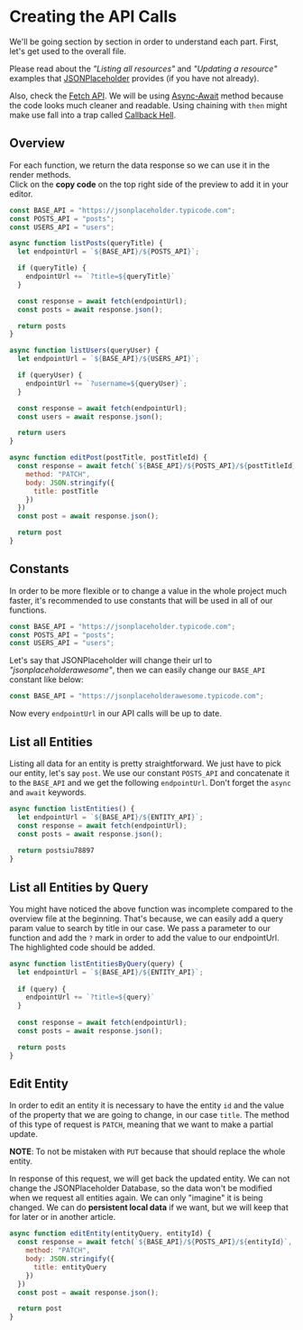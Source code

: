 # Creating the API Calls
We'll be going section by section in order to understand each part. First, let's get used to the overall file.    

Please read about the *"Listing all resources"* and *"Updating a resource"* examples that [JSONPlaceholder](https://jsonplaceholder.typicode.com/guide/) provides (if you have not already).   

Also, check the [Fetch API](https://developer.mozilla.org/en-US/docs/Web/API/Fetch_API). We will be using [Async-Await](https://dmitripavlutin.com/javascript-fetch-async-await/) method because the code looks much cleaner and readable. Using chaining with `then` might make use fall into a trap called [Callback Hell](https://www.scaler.com/topics/callback-hell-in-javascript/).


## Overview
For each function, we return the data response so we can use it in the render methods.  
Click on the **copy code** on the top right side of the preview to add it in your editor.

```js filename="api.js" copy
const BASE_API = "https://jsonplaceholder.typicode.com";
const POSTS_API = "posts";
const USERS_API = "users";

async function listPosts(queryTitle) {
  let endpointUrl = `${BASE_API}/${POSTS_API}`;

  if (queryTitle) {
    endpointUrl += `?title=${queryTitle}`
  }

  const response = await fetch(endpointUrl);
  const posts = await response.json();

  return posts
}

async function listUsers(queryUser) {
  let endpointUrl = `${BASE_API}/${USERS_API}`;

  if (queryUser) {
    endpointUrl += `?username=${queryUser}`;
  }

  const response = await fetch(endpointUrl);
  const users = await response.json();

  return users
}

async function editPost(postTitle, postTitleId) {
  const response = await fetch(`${BASE_API}/${POSTS_API}/${postTitleId}`, {
    method: "PATCH",
    body: JSON.stringify({
      title: postTitle
    })
  })
  const post = await response.json();

  return post
}
```

## Constants
In order to be more flexible or to change a value in the whole project much faster, it's recommended to use constants that will be used in all of our functions.  

```js
const BASE_API = "https://jsonplaceholder.typicode.com";
const POSTS_API = "posts";
const USERS_API = "users";
``` 

Let's say that JSONPlaceholder will change their url to *"jsonplaceholderawesome"*, then we can easily change our `BASE_API` constant like below:

```js
const BASE_API = "https://jsonplaceholderawesome.typicode.com";
```

Now every `endpointUrl` in our API calls will be up to date.


## List all Entities
Listing all data for an entity is pretty straightforward. We just have to pick our entity, let's say `post`. We use our constant `POSTS_API` and concatenate it to the `BASE_API` and we get the following `endpointUrl`. Don't forget the `async` and `await` keywords.
 
```js
async function listEntities() {
  let endpointUrl = `${BASE_API}/${ENTITY_API}`;
  const response = await fetch(endpointUrl);
  const posts = await response.json();
 
  return postsiu78897
}
```

## List all Entities by Query 
You might have noticed the above function was incomplete compared to the overview file at the beginning. That's because, we can easily add a query param value to search by title in our case. We pass a parameter to our function and add the `?` mark in order to add the value to our endpointUrl. The highlighted code should be added.

```js {1, 4, 5, 6}
async function listEntitiesByQuery(query) {
  let endpointUrl = `${BASE_API}/${ENTITY_API}`;
  
  if (query) {
    endpointUrl += `?title=${query}`
  }
  
  const response = await fetch(endpointUrl);
  const posts = await response.json();

  return posts
}
```

## Edit Entity
In order to edit an entity it is necessary to have the entity `id` and the value of the property that we are going to change, in our case `title`. The method of this type of request is `PATCH`, meaning that we want to make a partial update.

**NOTE**: To not be mistaken with `PUT` because that should replace the whole entity.  

In response of this request, we will get back the updated entity. We can not change the JSONPlaceholder Database, so the data won't be modified when we request all entities again. We can only "imagine" it is being changed. We can do **persistent local data** if we want, but we will keep that for later or in another article.

```js
async function editEntity(entityQuery, entityId) {
  const response = await fetch(`${BASE_API}/${POSTS_API}/${entityId}`, {
    method: "PATCH",
    body: JSON.stringify({
      title: entityQuery
    })
  })
  const post = await response.json();

  return post
}
```